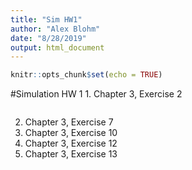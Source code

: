 ```yaml
---
title: "Sim HW1"
author: "Alex Blohm"
date: "8/28/2019"
output: html_document
---
```


```r
knitr::opts_chunk$set(echo = TRUE)
```

#Simulation HW 1
1. Chapter 3, Exercise 2 

```r



```

2. Chapter 3, Exercise 7 
3. Chapter 3, Exercise 10 
4. Chapter 3, Exercise 12 
5. Chapter 3, Exercise 13